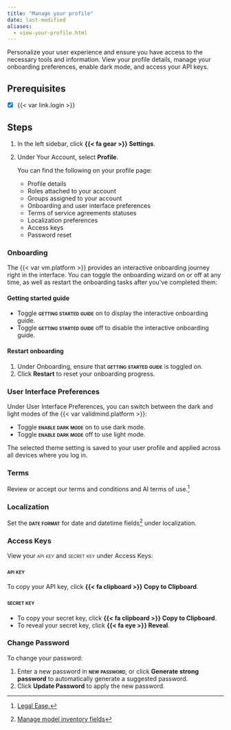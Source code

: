 ```yaml
---
title: "Manage your profile"
date: last-modified
aliases:
  - view-your-profile.html
---
```


Personalize your user experience and ensure you have access to the necessary tools and information. View your profile details, manage your onboarding preferences, enable dark mode, and access your API keys.

::: {.attn}

## Prerequisites

- [x] {{< var link.login >}}

:::

## Steps

1. In the left sidebar, click **{{< fa gear >}} Settings**. 

2. Under Your Account, select **Profile**. 

   You can find the following on your profile page:

   - Profile details
   - Roles attached to your account
   - Groups assigned to your account
   - Onboarding and user interface preferences
   - Terms of service agreements statuses
   - Localization preferences
   - Access keys
   - Password reset

### Onboarding
The {{< var vm.platform >}} provides an interactive onboarding journey right in the interface. You can toggle the onboarding wizard on or off at any time, as well as restart the onboarding tasks after you've completed them:

::: {.panel-tabset}

#### Getting started guide
- Toggle [**getting started guide**]{.smallcaps} on to display the interactive onboarding guide.
- Toggle [**getting started guide**]{.smallcaps} off to disable the interactive onboarding guide.

#### Restart onboarding
1. Under Onboarding, ensure that [**getting started guide**]{.smallcaps} is toggled on.
2. Click **Restart** to reset your onboarding progress.

:::

### User Interface Preferences

Under User Interface Preferences, you can switch between the dark and light modes of the {{< var validmind.platform >}}:

- Toggle [**enable dark mode**]{.smallcaps} on to use dark mode.
- Toggle [**enable dark mode**]{.smallcaps} off to use light mode.

The selected theme setting is saved to your user profile and applied across all devices where you log in.

### Terms

Review or accept our terms and conditions and AI terms of use.[^1]

### Localization

Set the **[date format]{.smallcaps}** for date and datetime fields[^2] under localization.

### Access Keys

View your [api key]{.smallcaps} and [secret key]{.smallcaps} under Access Keys:

::: {.panel-tabset}

#### [api key]{.smallcaps}
To copy your API key, click **{{< fa clipboard >}} Copy to Clipboard**.

#### [secret key]{.smallcaps}
- To copy your secret key, click **{{< fa clipboard >}} Copy to Clipboard**.
- To reveal your secret key, click **{{< fa eye >}} Reveal**.

:::

### Change Password

To change your password:

1. Enter a new password in **[new password]{.smallcaps}**, or click **Generate strong password** to automatically generate a suggested password.
2. Click **Update Password** to apply the new password.


<!-- FOOTNOTES -->

[^1]: [Legal Ease.](https://validmind.com/about/legal/)

[^2]: [Manage model inventory fields](/guide/model-inventory/manage-model-inventory-fields.qmd#inventory-field-types)
